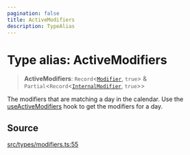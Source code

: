 ```yaml
---
pagination: false
title: ActiveModifiers
description: TypeAlias
---
```


# Type alias: ActiveModifiers

> **ActiveModifiers**: `Record`\<[`Modifier`](/api/latest/type-aliases/Modifier.mdx), `true`\> & `Partial`\<`Record`\<[`InternalModifier`](/api/latest/enumerations/InternalModifier.mdx), `true`\>\>

The modifiers that are matching a day in the calendar. Use the
[useActiveModifiers](/api/latest/functions/useActiveModifiers.mdx) hook to get the modifiers for a day.

## Source

[src/types/modifiers.ts:55](https://github.com/gpbl/react-day-picker/blob/575f9be39/src/types/modifiers.ts#L55)
